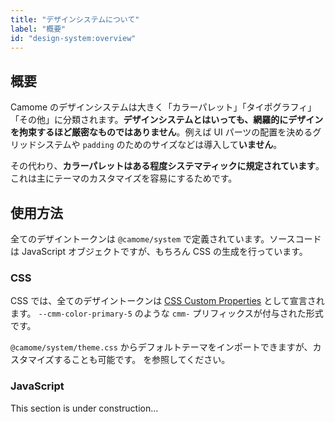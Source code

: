 ```yaml
---
title: "デザインシステムについて"
label: "概要"
id: "design-system:overview"
---
```


## 概要

Camome のデザインシステムは大きく「カラーパレット」「タイポグラフィ」「その他」に分類されます。**デザインシステムとはいっても、網羅的にデザインを拘束するほど厳密なものではありません**。例えば UI パーツの配置を決めるグリッドシステムや `padding` のためのサイズなどは導入して**いません**。

その代わり、**カラーパレットはある程度システマティックに規定されています**。これは主にテーマのカスタマイズを容易にするためです。

## 使用方法

全てのデザイントークンは `@camome/system` で定義されています。ソースコードは JavaScript オブジェクトですが、もちろん CSS の生成を行っています。

### CSS

CSS では、全てのデザイントークンは [CSS Custom Properties](https://developer.mozilla.org/ja/docs/Web/CSS/--*) として宣言されます。 `--cmm-color-primary-5` のような `cmm-` プリフィックスが付与された形式です。

`@camome/system/theme.css` からデフォルトテーマをインポートできますが、カスタマイズすることも可能です。<DocLink id="guide:theming"/> を参照してください。

### JavaScript

<Message status="warn">This section is under construction...</Message>
